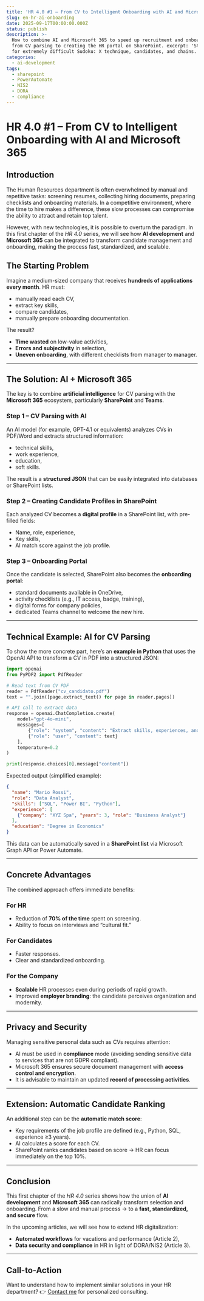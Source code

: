```yaml
---
title: 'HR 4.0 #1 – From CV to Intelligent Onboarding with AI and Microsoft 365'
slug: en-hr-ai-onboarding
date: 2025-09-17T00:00:00.000Z
status: publish
description: >-
  How to combine AI and Microsoft 365 to speed up recruitment and onboarding:
  from CV parsing to creating the HR portal on SharePoint. excerpt: 'Strategies
  for extremely difficult Sudoku: X technique, candidates, and chains.'
categories:
  - ai-development
tags:
  - sharepoint
  - PowerAutomate
  - NIS2
  - DORA
  - compliance
---
```

# HR 4.0 #1 – From CV to Intelligent Onboarding with AI and Microsoft 365

## Introduction

The Human Resources department is often overwhelmed by manual and repetitive tasks: screening resumes, collecting hiring documents, preparing checklists and onboarding materials.
In a competitive environment, where the time to hire makes a difference, these slow processes can compromise the ability to attract and retain top talent.

However, with new technologies, it is possible to overturn the paradigm. In this first chapter of the *HR 4.0* series, we will see how **AI development** and **Microsoft 365** can be integrated to transform candidate management and onboarding, making the process fast, standardized, and scalable.

## The Starting Problem

Imagine a medium-sized company that receives **hundreds of applications every month**.
HR must:

* manually read each CV,
* extract key skills,
* compare candidates,
* manually prepare onboarding documentation.

The result?

* **Time wasted** on low-value activities,
* **Errors and subjectivity** in selection,
* **Uneven onboarding**, with different checklists from manager to manager.

---

## The Solution: AI + Microsoft 365

The key is to combine **artificial intelligence** for CV parsing with the **Microsoft 365** ecosystem, particularly **SharePoint** and **Teams**.

### Step 1 – CV Parsing with AI

An AI model (for example, GPT-4.1 or equivalents) analyzes CVs in PDF/Word and extracts structured information:

* technical skills,
* work experience,
* education,
* soft skills.

The result is a **structured JSON** that can be easily integrated into databases or SharePoint lists.

### Step 2 – Creating Candidate Profiles in SharePoint

Each analyzed CV becomes a **digital profile** in a SharePoint list, with pre-filled fields:

* Name, role, experience,
* Key skills,
* AI match score against the job profile.

### Step 3 – Onboarding Portal

Once the candidate is selected, SharePoint also becomes the **onboarding portal**:

* standard documents available in OneDrive,
* activity checklists (e.g., IT access, badge, training),
* digital forms for company policies,
* dedicated Teams channel to welcome the new hire.

---

## Technical Example: AI for CV Parsing

To show the more concrete part, here’s an **example in Python** that uses the OpenAI API to transform a CV in PDF into a structured JSON:

```python
import openai
from PyPDF2 import PdfReader

# Read text from CV PDF
reader = PdfReader("cv_candidato.pdf")
text = "".join([page.extract_text() for page in reader.pages])

# API call to extract data
response = openai.ChatCompletion.create(
    model="gpt-4o-mini",
    messages=[
        {"role": "system", "content": "Extract skills, experiences, and education from a CV. Respond in JSON."},
        {"role": "user", "content": text}
    ],
    temperature=0.2
)

print(response.choices[0].message["content"])
```

Expected output (simplified example):

```json
{
  "name": "Mario Rossi",
  "role": "Data Analyst",
  "skills": ["SQL", "Power BI", "Python"],
  "experience": [
    {"company": "XYZ Spa", "years": 3, "role": "Business Analyst"}
  ],
  "education": "Degree in Economics"
}
```

This data can be automatically saved in a **SharePoint list** via Microsoft Graph API or Power Automate.

---

## Concrete Advantages

The combined approach offers immediate benefits:

### For HR

* Reduction of **70% of the time** spent on screening.
* Ability to focus on interviews and “cultural fit.”

### For Candidates

* Faster responses.
* Clear and standardized onboarding.

### For the Company

* **Scalable** HR processes even during periods of rapid growth.
* Improved **employer branding**: the candidate perceives organization and modernity.

---

## Privacy and Security

Managing sensitive personal data such as CVs requires attention:

* AI must be used in **compliance** mode (avoiding sending sensitive data to services that are not GDPR compliant).
* Microsoft 365 ensures secure document management with **access control and encryption**.
* It is advisable to maintain an updated **record of processing activities**.

---

## Extension: Automatic Candidate Ranking

An additional step can be the **automatic match score**:

* Key requirements of the job profile are defined (e.g., Python, SQL, experience ≥3 years).
* AI calculates a score for each CV.
* SharePoint ranks candidates based on score → HR can focus immediately on the top 10%.

---

## Conclusion

This first chapter of the *HR 4.0* series shows how the union of **AI development** and **Microsoft 365** can radically transform selection and onboarding.
From a slow and manual process → to a **fast, standardized, and secure** flow.

In the upcoming articles, we will see how to extend HR digitalization:

* **Automated workflows** for vacations and performance (Article 2),
* **Data security and compliance** in HR in light of DORA/NIS2 (Article 3).

---

## Call-to-Action

Want to understand how to implement similar solutions in your HR department?
👉 [Contact me](/contact) for personalized consulting.
